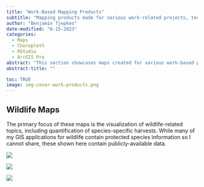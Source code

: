 ```yaml
---
title: "Work-Based Mapping Products"
subtitle: "Mapping products made for various work-related projects, technical reports, and publications."
author: "Benjamin Tjepkes"
date-modified: "6-15-2023"
categories:
  - Maps
  - Choropleth
  - RStudio
  - ArcGIS Pro
abstract: "This section showcases maps created for various work-based projects, mostly using ArcGIS Pro and RStudio. These cartographic representations combine technical expertise and creativity to convey information effectively for reports, presentations, or other work-related products."
abstract-title: ""

toc: TRUE
image: img-cover-work-products.png
---
```


## Wildlife Maps

The primary focus of these maps is the visualization of wildlife-related topics, including quantification of species-specific harvests. While many of my GIS applications for wildlife contain protected species information so I cannot share, these shown here contain publicly-available data.

::: {.gallery}

![](../gallery/img-map-5.jpg){group="elsewhere"
description="**Missouri Black Bear Sightings Map** -- this shows the number of reported sightings by county in 2020."}

![](../gallery/img-map-8.jpg){group="elsewhere"
description="**Public Hunting Lands in BMZs Map** -- this shows the locations of state and federal lands within the three Bear Management Zones."}

![](../gallery/img-turkey-harvest-maps.png){group="elsewhere"
description="**Turkey Harvest Map** -- this shows the density of turkey harvested."}


:::